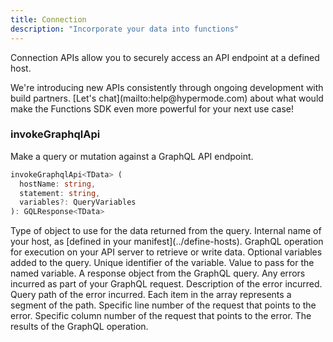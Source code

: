 ```yaml
---
title: Connection
description: "Incorporate your data into functions"
---
```


Connection APIs allow you to securely access an API endpoint at a defined host.

<Tip>
  We're introducing new APIs consistently through ongoing development with build
  partners. [Let's chat](mailto:help@hypermode.com) about what would make the
  Functions SDK even more powerful for your next use case!
</Tip>

### invokeGraphqlApi

Make a query or mutation against a GraphQL API endpoint.

```TypeScript
invokeGraphqlApi<TData> (
  hostName: string,
  statement: string,
  variables?: QueryVariables
): GQLResponse<TData>
```

<ResponseField name="TData" type="Type" required>
  Type of object to use for the data returned from the query.
</ResponseField>

<ResponseField name="hostName" type="string" required>
  Internal name of your host, as [defined in your manifest](../define-hosts).
</ResponseField>

<ResponseField name="statement" type="string" required>
  GraphQL operation for execution on your API server to retrieve or write data.
</ResponseField>

<ResponseField name="variables" type="QueryVariables">
  Optional variables added to the query.
  <Expandable title="properties">
    <ResponseField name="name" type="string">
      Unique identifier of the variable.
    </ResponseField>
    <ResponseField name="value" type="string">
      Value to pass for the named variable.
    </ResponseField>
  </Expandable>
</ResponseField>

<ResponseField name="response" type="GQLResponse&lt;TData&gt;">
  A response object from the GraphQL query.
  <Expandable title="properties">
    <ResponseField name="errors" type="GQLError[]">
      Any errors incurred as part of your GraphQL request.
      <Expandable title="properties">
        <ResponseField name="message" type="string">
          Description of the error incurred.
        </ResponseField>
        <ResponseField name="path" type="string[]">
          Query path of the error incurred.  Each item in the array represents a segment of the path.
        </ResponseField>
        <ResponseField name="locations" type="GQLErrorLocation[]">
          <Expandable title="properties">
            <ResponseField name="line" type="u32">
              Specific line number of the request that points to the error.
            </ResponseField>
            <ResponseField name="column" type="u32">
              Specific column number of the request that points to the error.
            </ResponseField>
          </Expandable>
        </ResponseField>
      </Expandable>
    </ResponseField>
    <ResponseField name="data" type="TData | null">
      The results of the GraphQL operation.
    </ResponseField>
  </Expandable>
</ResponseField>
